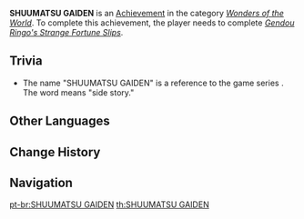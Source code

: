 {{Achievement Infobox
|title        = 
|id           = 81105
|order id     = 1103
|category     = Wonders of the World
|description  = Get caught up in the fight between the [[Shuumatsuban]] and the [[Fatui]]...
|requirements = Complete ''[[Gendou Ringo's Strange Fortune Slips]].''
|primogems    = 5
|tracking     = 
|hidden       = 1
|topic        = 
|type         = Exploration
}}
'''SHUUMATSU GAIDEN''' is an [[Achievement]] in the category ''[[Wonders of the World]]''. To complete this achievement, the player needs to complete ''[[Gendou Ringo's Strange Fortune Slips]]''.

==Trivia==
* The name "SHUUMATSU GAIDEN" is a reference to the game series ''{{w|NINJA GAIDEN}}''. The word {{lang|"gaiden"|ja=外伝|ja_rm=gaiden}} means "side story."
<!--
==Video Guides==
{{EVT
|video1   = 
|caption1 = 
}}
-->

==Other Languages==
{{Other Languages
|en      = SHUUMATSU GAIDEN
|zhs     = SYUUMATSU GAIDEN
|zht     = SYUUMATSU GAIDEN
|ja      = SYUUMATSU GAIDEN
|ko      = SYUUMATSU GAIDEN
|es      = Ninjas vs. Fatui
|es_tl   = Ninjas Vs. Fatui
|fr      = Shuumatsu Gaiden
|ru      = SHUUMATSU GAIDEN
|th      = SHUUMATSU GAIDEN
|vi      = SHUUMATSU GAIDEN
|de      = SHUUMATSU GAIDEN
|id      = SHUUMATSU GAIDEN
|pt      = SHUUMATSU GAIDEN
|tr      = SHUUMATSU GAIDEN
|it      = SHUUMATSU GAIDEN
}}

==Change History==
{{Change History|2.4}}
<!--
==References==
{{Reflist}}
-->
==Navigation==
{{Achievement Navbox|Wonders of the World|Exploration}}

[[pt-br:SHUUMATSU GAIDEN]]
[[th:SHUUMATSU GAIDEN]]